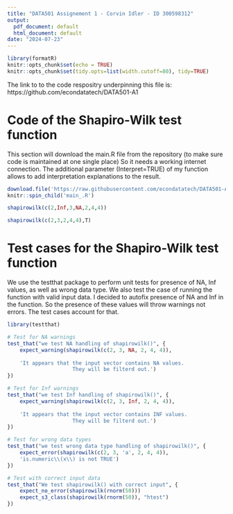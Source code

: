 ```yaml
---
title: "DATA501 Assignement 1 - Corvin Idler - ID 300598312"
output:
  pdf_document: default
  html_document: default
date: "2024-07-23"
---
```


```r
library(formatR)
knitr::opts_chunk$set(echo = TRUE)
knitr::opts_chunk$set(tidy.opts=list(width.cutoff=80), tidy=TRUE)

```
The link to to the code respositry underpinning this file is: https://github.com/econdatatech/DATA501-A1

# Code of the Shapiro-Wilk test function
This section will download the main.R file from the repository (to make sure code is maintained at one single place)
So it needs a working internet connection.
The additional parameter (Interpret=TRUE) of my function allows to add interpretation explanations to the result.


```r
download.file('https://raw.githubusercontent.com/econdatatech/DATA501-A1/main/main.R','main_.R',quiet=T)
knitr::spin_child('main_.R')
```

```r
shapirowilk(c(2,Inf,3,NA,2,4,4))

shapirowilk(c(2,3,2,4,4),T)
```



# Test cases for the Shapiro-Wilk test function
We use the testthat package to perform unit tests for presence of NA, Inf values, as well as wrong data type.
We also test the case of running the function with valid input data.
I decided to autofix presence of NA and Inf in the function. So the presence of these values will throw warnings not errors. 
The test cases account for that.
```r
library(testthat)

# Test for NA warnings
test_that("we test NA handling of shapirowilk()", {
    expect_warning(shapirowilk(c(2, 3, NA, 2, 4, 4)),
                   
    'It appears that the input vector contains NA values. 
                     They will be filterd out.')
})

# Test for Inf warnings
test_that("we test Inf handling of shapirowilk()", {
    expect_warning(shapirowilk(c(2, 3, Inf, 2, 4, 4)),
                   
    'It appears that the input vector contains INF values. 
                     They will be filterd out.')
})

# Test for wrong data types
test_that("we test wrong data type handling of shapirowilk()", {
    expect_error(shapirowilk(c(2, 3, 'a', 2, 4, 4)),
    'is.numeric\\(x\\) is not TRUE')
})

# Test with correct input data
test_that("We test shapirowilk() with correct input", {
    expect_no_error(shapirowilk(rnorm(50)))
    expect_s3_class(shapirowilk(rnorm(50)), "htest")
})


```